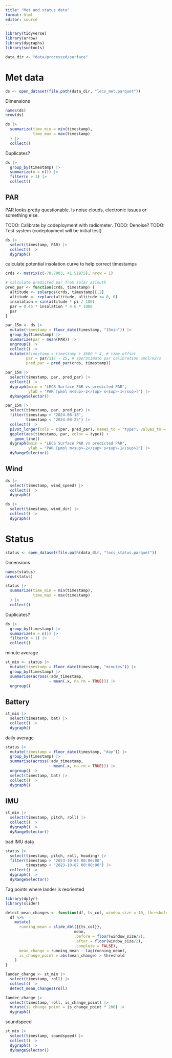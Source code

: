```yaml
---
title: "Met and status data"
format: html
editor: source
---
```


```r
library(tidyverse)
library(arrow)
library(dygraphs)
library(suntools)

data_dir <- "data/processed/surface"
```

# Met data

```r
ds <- open_dataset(file.path(data_dir, "lecs_met.parquet"))
```

Dimensions

```r
names(ds)
nrow(ds)
```

```r
ds |> 
  summarize(time_min = min(timestamp), 
            time_max = max(timestamp) 
  ) |> 
  collect()
```

Duplicates?

```r
ds |> 
  group_by(timestamp) |> 
  summarize(n = n()) |> 
  filter(n > 1) |> 
  collect()
```

## PAR

PAR looks pretty questionable. 
Is noise clouds, electronic issues or something else.

TODO: Calibrate by codeployment with radiometer.
TODO: Denoise?
TODO: Test system (codeployment will be initial test)

```r
ds |> 
  select(timestamp, PAR) |> 
  collect() |> 
  dygraph()
```


calculate potential insolation curve to help correct timestamps

```r
crds <- matrix(c(-70.7003, 41.51875), nrow = 1)

# calculate predicted par from solar azimuth
pred_par <- function(crds, timestamp) {
  altitude <- solarpos(crds, timestamp)[,2]
  altitude <- replace(altitude, altitude <= 0, 0)
  insolation = sin(altitude * pi / 180)
  par = 0.45 * insolation * 4.6 * 1000
  par
}    

par_15m <- ds |> 
  mutate(timestamp = floor_date(timestamp, "15min")) |>
  group_by(timestamp) |>
  summarize(par = mean(PAR)) |>
  ungroup() |>
  collect() |> 
  mutate(#timestamp = timestamp + 3600 * 4, # time offset
         par = par/117 - 25, # approximate par calibration umol/m2/s
         pred_par = pred_par(crds, timestamp))

par_15m |> 
  select(timestamp, par, pred_par) |> 
  collect() |> 
  dygraph(main = "LECS Surface PAR vs predicted PAR",
          ylab = "PAR [µmol m<sup>-2</sup> s<sup>-1</sup>]") |> 
  dyRangeSelector()
```

```r
par_15m |> 
  select(timestamp, par, pred_par) |> 
  filter(timestamp > "2024-08-18",
         timestamp < "2024-08-25") |> 
  collect() |> 
  pivot_longer(cols = c(par, pred_par), names_to = "type", values_to = "par") |> 
  ggplot(aes(timestamp, par, color = type)) + 
    geom_line()
  dygraph(main = "LECS Surface PAR vs predicted PAR",
          ylab = "PAR [µmol m<sup>-2</sup> s<sup>-1</sup>]") |> 
  dyRangeSelector()

```

## Wind

```r
ds |> 
  select(timestamp, wind_speed) |> 
  collect() |> 
  dygraph()
```


```r
ds |> 
  select(timestamp, wind_dir) |> 
  collect() |> 
  dygraph()
```

# Status

```r
status <- open_dataset(file.path(data_dir, "lecs_status.parquet"))
```

Dimensions

```r
names(status)
nrow(status)
```

```r
status |> 
  summarize(time_min = min(timestamp), 
            time_max = max(timestamp) 
  ) |> 
  collect()
```

Duplicates?

```r
ds |> 
  group_by(timestamp) |> 
  summarize(n = n()) |> 
  filter(n > 1) |> 
  collect()
```

minute average

```r
st_min <- status |> 
  mutate(timestamp = floor_date(timestamp, "minutes")) |> 
  group_by(timestamp) |> 
  summarise(across(!adv_timestamp,
                   ~ mean(.x, na.rm = TRUE))) |> 
  ungroup()
```

## Battery    

```r
st_min |> 
  select(timestamp, bat) |> 
  collect() |> 
  dygraph()
```

daily average

```r
status |> 
  mutate(timestamp = floor_date(timestamp, "day")) |> 
  group_by(timestamp) |> 
  summarise(across(!adv_timestamp,
                   ~ mean(.x, na.rm = TRUE))) |> 
  ungroup() |> 
  select(timestamp, bat) |> 
  collect() |> 
  dygraph()
```

## IMU

```r
st_min |> 
  select(timestamp, pitch, roll) |> 
  collect() |> 
  dygraph() |> 
  dyRangeSelector()
```

bad IMU data

```r
status |> 
  select(timestamp, pitch, roll, heading) |> 
  filter(timestamp > "2023-10-05 00:00:00",
         timestamp < "2023-10-07 00:00:00") |> 
  collect() |> 
  dygraph() |> 
  dyRangeSelector()
```

Tag points where lander is reoriented

```r
library(dplyr)
library(slider)

detect_mean_changes <- function(df, ts_col, window_size = 10, threshold = 2) {
  df %>%
    mutate(
      running_mean = slide_dbl({{ts_col}}, 
                              mean,
                              .before = floor(window_size/2),
                              .after = floor(window_size/2),
                              .complete = FALSE),
      mean_change = running_mean - lag(running_mean),
      is_change_point = abs(mean_change) > threshold
    )
}

lander_change <- st_min |> 
  select(timestamp, roll) |> 
  collect() |> 
  detect_mean_changes(roll)
```

```r
lander_change |> 
  select(timestamp, roll, is_change_point) |> 
  mutate(is_change_point = is_change_point * 200) |> 
  dygraph()
```

soundspeed

```r
st_min |> 
  select(timestamp, soundspeed) |> 
  collect() |> 
  dygraph() |> 
  dyRangeSelector()
```

